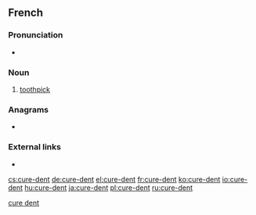 ==French==
{{wikipedia|lang=fr}}

===Pronunciation===
* {{IPA|/kyʁ.dɑ̃/|lang=fr}}

===Noun===
{{fr-noun|head=[[cure]]-[[dent]]|m|cure-dents}}

# [[toothpick]]

===Anagrams===
* {{l|fr|déçurent}}

===External links===
* {{R:TLFi}}

[[Category:fr:Dental hygiene|cure dent]]

[[cs:cure-dent]]
[[de:cure-dent]]
[[el:cure-dent]]
[[fr:cure-dent]]
[[ko:cure-dent]]
[[io:cure-dent]]
[[hu:cure-dent]]
[[ja:cure-dent]]
[[pl:cure-dent]]
[[ru:cure-dent]]